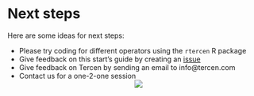 # Next steps
Here are some ideas for next steps:

* Please try coding for different operators using the ``rtercen`` R package
* Give feedback on this start's guide by creating an [issue](https://github.com/tercen/starters-guide/issues)
* Give feedback on Tercen by sending an email to info@tercen.com
* Contact us for a one-2-one session
<center>![](images/stairs.png)</center>